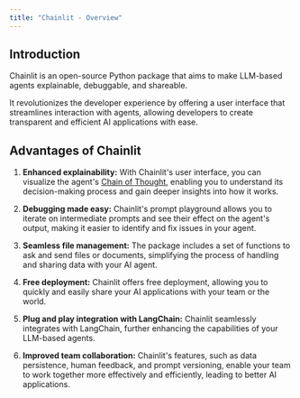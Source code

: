 ```yaml
---
title: "Chainlit - Overview"
---
```

## Introduction
Chainlit is an open-source Python package that aims to make LLM-based agents explainable, debuggable, and shareable.


It revolutionizes the developer experience by offering a user interface that streamlines interaction with agents, allowing developers to create transparent and efficient AI applications with ease.

## Advantages of Chainlit
1. **Enhanced explainability:** With Chainlit's user interface, you can visualize the agent's [Chain of Thought](https://ai.googleblog.com/2022/05/language-models-perform-reasoning-via.html), enabling you to understand its decision-making process and gain deeper insights into how it works.

2. **Debugging made easy:** Chainlit's prompt playground allows you to iterate on intermediate prompts and see their effect on the agent's output, making it easier to identify and fix issues in your agent.

3. **Seamless file management:** The package includes a set of functions to ask and send files or documents, simplifying the process of handling and sharing data with your AI agent.

4. **Free deployment:** Chainlit offers free deployment, allowing you to quickly and easily share your AI applications with your team or the world.

5. **Plug and play integration with LangChain:** Chainlit seamlessly integrates with LangChain, further enhancing the capabilities of your LLM-based agents.

6. **Improved team collaboration:** Chainlit's features, such as data persistence, human feedback, and prompt versioning, enable your team to work together more effectively and efficiently, leading to better AI applications.
